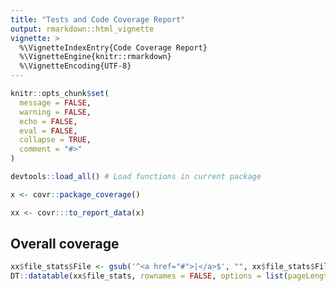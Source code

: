 ```yaml
---
title: "Tests and Code Coverage Report"
output: rmarkdown::html_vignette
vignette: >
  %\VignetteIndexEntry{Code Coverage Report}
  %\VignetteEngine{knitr::rmarkdown}
  %\VignetteEncoding{UTF-8}
---
```


```r
knitr::opts_chunk$set(
  message = FALSE,
  warning = FALSE, 
  echo = FALSE,
  eval = FALSE,
  collapse = TRUE,
  comment = "#>"
)
```

```r
devtools::load_all() # Load functions in current package
```

```r
x <- covr::package_coverage()
```

```r
xx <- covr:::to_report_data(x)
```

## Overall coverage

```r
xx$file_stats$File <- gsub('^<a href="#">|</a>$', "", xx$file_stats$File)
DT::datatable(xx$file_stats, rownames = FALSE, options = list(pageLength = 50))
```
